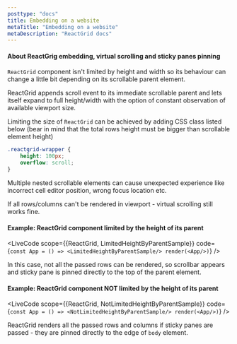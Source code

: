 ```yaml
---
posttype: "docs"
title: Embedding on a website
metaTitle: "Embedding on a website"
metaDescription: "ReactGrid docs"
---
```


#### About ReactGrig embedding, virtual scrolling and sticky panes pinning

`ReactGrid` component isn't limited by height and width so its behaviour can change a little bit depending on its scrollable parent element.

ReactGrid appends scroll event to its immediate scrollable parent and lets itself expand to full height/width with the option of
constant observation of available viewport size.

Limiting the size of `ReactGrid` can be achieved by adding CSS class listed below 
(bear in mind that the total rows height must be bigger than scrollable element height)

```css
.reactgrid-wrapper {
    height: 100px;
    overflow: scroll;
}
```

Multiple nested scrollable elements can cause unexpected experience like incorrect cell editor position, wrong focus location etc.




<Callout color="info">
	If all rows/columns can't be rendered in viewport - virtual scrolling still works fine.
</Callout>

#### Example: ReactGrid component limited by the height of its parent


<LiveCode
scope={{ReactGrid, LimitedHeightByParentSample}}
code={`
const App = () => <LimitedHeightByParentSample/>
render(<App/>)
`}
/>

 

In this case, not all the passed rows can be rendered, so scrollbar appears and sticky pane is pinned directly to the top of the 
parent element. 

#### Example: ReactGrid component NOT limited by the height of its parent

<LiveCode
scope={{ReactGrid, NotLimitedHeightByParentSample}}
code={`
const App = () => <NotLimitedHeightByParentSample/>
render(<App/>)
`}
/> 

ReactGrid renders all the passed rows and columns if sticky panes are passed - they are pinned directly to the edge 
of `body` element.
